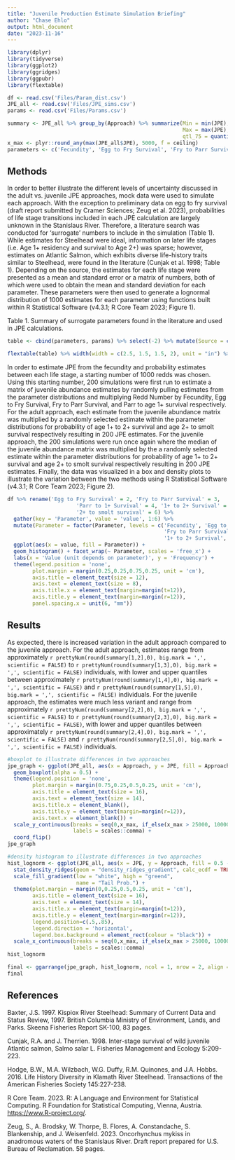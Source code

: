 ```yaml
---
title: "Juvenile Production Estimate Simulation Briefing"
author: "Chase Ehlo"
output: html_document
date: "2023-11-16"
---
```


```r
library(dplyr)
library(tidyverse)
library(ggplot2)
library(ggridges)
library(ggpubr)
library(flextable)

df <- read.csv('Files/Param_dist.csv')
JPE_all <- read.csv('Files/JPE_sims.csv')
params <- read.csv('Files/Params.csv')

```
```r
summary <- JPE_all %>% group_by(Approach) %>% summarize(Min = min(JPE), 
                                                        Max = max(JPE), qtl_25 = quantile(JPE, 0.25), 
                                                        qtl_75 = quantile(JPE, 0.75))
x_max <- plyr::round_any(max(JPE_all$JPE), 5000, f = ceiling)
parameters <- c('Fecundity', 'Egg to Fry Survival', 'Fry to Parr Survive', 'Parr to 1+ Survive and Remain', '1+ to 2+ Survive and Remain', '2+ to smolt survival')
```
## Methods

In order to better illustrate the different levels of uncertainty discussed in the adult vs. juvenile JPE approaches, mock data were used to simulate each approach.  With the exception to preliminary data on egg to fry survival (draft report submitted by Cramer Sciences; Zeug et al. 2023), probabilities of life stage transitions included in each JPE calculation are largely unknown in the Stanislaus River.  Therefore, a literature search was conducted for ‘surrogate’ numbers to include in the simulation (Table 1).  While estimates for Steelhead were ideal, information on later life stages (i.e. Age 1+ residency and survival to Age 2+) was sparse; however, estimates on Atlantic Salmon, which exhibits diverse life-history traits similar to Steelhead, were found in the literature (Cunjak et al. 1998; Table 1).  Depending on the source, the estimates for each life stage were presented as a mean and standard error or a matrix of numbers, both of which were used to obtain the mean and standard deviation for each parameter.  These parameters were then used to generate a lognormal distribution of 1000 estimates for each parameter using functions built within R Statistical Software (v4.3.1; R Core Team 2023; Figure 1).


Table 1. Summary of surrogate parameters found in the literature and used in JPE calculations.
```r
table <- cbind(parameters, params) %>% select(-2) %>% mutate(Source = c('Hodge et al. 2016', 'Zeug et al. 2023', 'Baxter 1997', 'Cunjack et al. 1998', 'Cunjack et al. 1998', 'Cunjack et al. 1998')) %>% rename('Parameter' = 1, 'Stan. Dev.' = 3)

flextable(table) %>% width(width = c(2.5, 1.5, 1.5, 2), unit = "in") %>% align(align = c('left', 'center', 'center','center'), part = 'all')
```
In order to estimate JPE from the fecundity and probability estimates between each life stage, a starting number of 1000 redds was chosen.  Using this starting number, 200 simulations were first run to estimate a matrix of juvenile abundance estimates by randomly pulling estimates from the parameter distributions and multiplying Redd Number by Fecundity, Egg to Fry Survival, Fry to Parr Survival, and Parr to age 1+ survival respectively. For the adult approach, each estimate from the juvenile abundance matrix was multiplied by a randomly selected estimate within the parameter distributions for probability of age 1+ to 2+ survival and age 2+ to smolt survival respectively resulting in 200 JPE estimates.  For the juvenile approach, the 200 simulations were run once again where the median of the juvenile abundance matrix was multiplied by the a randomly selected estimate within the parameter distributions for probability of age 1+ to 2+ survival and age 2+ to smolt survival respectively resulting in 200 JPE estimates.  Finally, the data was visualized in a box and density plots to illustrate the variation between the two methods using R Statistical Software (v4.3.1; R Core Team 2023; Figure 2).

```r
df %>% rename('Egg to Fry Survival' = 2, 'Fry to Parr Survival' = 3, 
                      'Parr to 1+ Survival' = 4, '1+ to 2+ Survival' = 5, 
                      '2+ to smolt survival' = 6) %>% 
  gather(key = 'Parameter', value = 'value', 1:6) %>% 
  mutate(Parameter = factor(Parameter, levels = c('Fecundity', 'Egg to Fry Survival', 
                                                  'Fry to Parr Survival', 'Parr to 1+ Survival', 
                                                  '1+ to 2+ Survival', '2+ to smolt survival'))) %>%
  ggplot(aes(x = value, fill = Parameter)) +
  geom_histogram() + facet_wrap(~ Parameter, scales = 'free_x') +
  labs(x = 'Value (unit depends on parameter)', y = 'Frequency') +
  theme(legend.position = 'none',
        plot.margin = margin(0.25,0.25,0.75,0.25, unit = 'cm'),
        axis.title = element_text(size = 12),
        axis.text = element_text(size = 8),
        axis.title.x = element_text(margin=margin(t=12)),
        axis.title.y = element_text(margin=margin(r=12)),
        panel.spacing.x = unit(6, "mm"))
```

## Results
As expected, there is increased variation in the adult approach compared to the juvenile approach.  For the adult approach, estimates range from approximately `r prettyNum(round(summary[1,2],0), big.mark = ',', scientific = FALSE)` to `r prettyNum(round(summary[1,3],0), big.mark = ',', scientific = FALSE)` individuals, with lower and upper quantiles between approximately `r prettyNum(round(summary[1,4],0), big.mark = ',', scientific = FALSE)` and `r prettyNum(round(summary[1,5],0), big.mark = ',', scientific = FALSE)` individuals.  For the juvenile approach, the estimates were much less variant and range from approximately `r prettyNum(round(summary[2,2],0), big.mark = ',', scientific = FALSE)` to `r prettyNum(round(summary[2,3],0), big.mark = ',', scientific = FALSE)`, with lower and upper quantiles between approximately `r prettyNum(round(summary[2,4],0), big.mark = ',', scientific = FALSE)` and `r prettyNum(round(summary[2,5],0), big.mark = ',', scientific = FALSE)` individuals.

```r
#boxplot to illustrate differences in two approaches
jpe_graph <- ggplot(JPE_all, aes(x = Approach, y = JPE, fill = Approach)) + 
  geom_boxplot(alpha = 0.5) +
  theme(legend.position = 'none',
        plot.margin = margin(0.75,0.25,0.5,0.25, unit = 'cm'),
        axis.title = element_text(size = 16),
        axis.text = element_text(size = 14),
        axis.title.x = element_blank(),
        axis.title.y = element_text(margin=margin(r=12)),
        axis.text.x = element_blank()) +
  scale_y_continuous(breaks = seq(0,x_max, if_else(x_max > 25000, 10000, 5000)), limits = c(0,x_max),
                     labels = scales::comma) +
  coord_flip()
jpe_graph

#density histogram to illustrate differences in two approaches
hist_lognorm <- ggplot(JPE_all, aes(x = JPE, y = Approach, fill = 0.5 - abs(0.5 - stat(ecdf)))) +
  stat_density_ridges(geom = "density_ridges_gradient", calc_ecdf = TRUE, scale = 1) +
  scale_fill_gradient(low = "white", high = "green4",
                      name = "Tail Prob.") +
  theme(plot.margin = margin(0,0.25,0.5,0.25, unit = 'cm'),
        axis.title = element_text(size = 16),
        axis.text = element_text(size = 14),
        axis.title.x = element_text(margin=margin(t=12)),
        axis.title.y = element_text(margin=margin(r=12)),
        legend.position=c(.5,.85),
        legend.direction = 'horizontal',
        legend.box.background = element_rect(colour = "black")) +
  scale_x_continuous(breaks = seq(0,x_max, if_else(x_max > 25000, 10000, 5000)), limits = c(0,x_max),
                     labels = scales::comma)
hist_lognorm
```

```r
final <- ggarrange(jpe_graph, hist_lognorm, ncol = 1, nrow = 2, align = 'v')
final
```

## References

Baxter, J.S. 1997. Kispiox River Steelhead: Summary of Current Data and Status Review, 1997.  British Columbia Ministry of Environment, Lands, and Parks.  Skeena Fisheries Report SK-100, 83 pages.

Cunjak, R.A. and J. Therrien. 1998. Inter-stage survival of wild juvenile Atlantic salmon, Salmo salar L. Fisheries Management and Ecology 5:209-223.

Hodge, B.W., M.A. Wilzbach, W.G. Duffy, R.M. Quinones, and J.A. Hobbs. 2016. Life History Diversity in Klamath River Steelhead.  Transactions of the American Fisheries Society 145:227-238.

R Core Team. 2023. R: A Language and Environment for Statistical Computing. R Foundation for Statistical Computing, Vienna, Austria. <https://www.R-project.org/>.

Zeug, S., A. Brodsky, W. Thorpe, B. Flores, A. Constandache, S. Blankenship, and J. Weisenfeld. 2023. Oncorhynchus mykiss in anadromous waters of the Stanislaus River.  Draft report prepared for U.S. Bureau of Reclamation. 58 pages.
